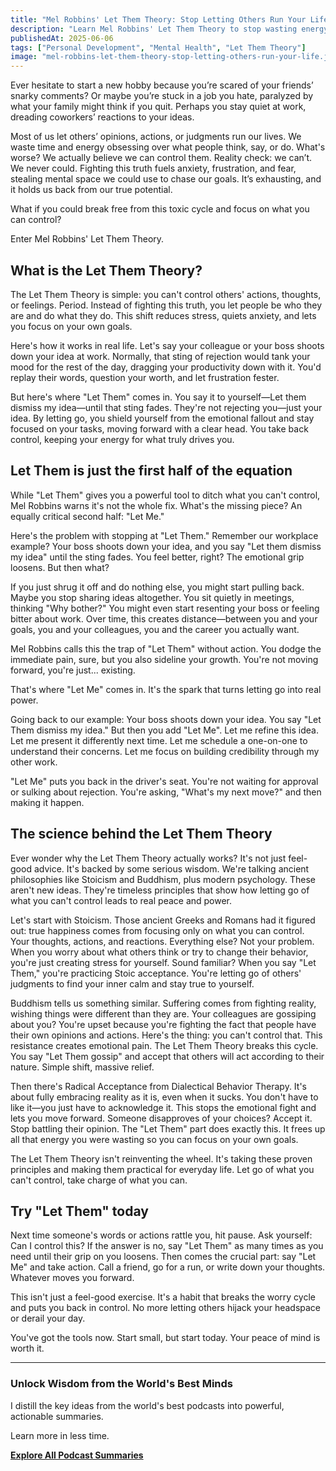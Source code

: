 ```yaml
---
title: "Mel Robbins' Let Them Theory: Stop Letting Others Run Your Life"
description: "Learn Mel Robbins' Let Them Theory to stop wasting energy on what you can't control–what other people think, say or do–and focus on what truly matters to you."
publishedAt: 2025-06-06
tags: ["Personal Development", "Mental Health", "Let Them Theory"]
image: "mel-robbins-let-them-theory-stop-letting-others-run-your-life.jpg"
---
```



<BlogPageLayout frontmatter={frontmatter}>
Ever hesitate to start a new hobby because you’re scared of your friends’ snarky comments? Or maybe you’re stuck in a job you hate, paralyzed by what your family might think if you quit. Perhaps you stay quiet at work, dreading coworkers’ reactions to your ideas.

Most of us let others’ opinions, actions, or judgments run our lives. We waste time and energy obsessing over what people think, say, or do. What's worse? We actually believe we can control them. Reality check: we can’t. We never could. Fighting this truth fuels anxiety, frustration, and fear, stealing mental space we could use to chase our goals. It’s exhausting, and it holds us back from our true potential.

What if you could break free from this toxic cycle and focus on what you can control?

Enter Mel Robbins' Let Them Theory.

## What is the Let Them Theory?

The Let Them Theory is simple: you can't control others' actions, thoughts, or feelings. Period. Instead of fighting this truth, you let people be who they are and do what they do. This shift reduces stress, quiets anxiety, and lets you focus on your own goals.

Here's how it works in real life. Let's say your colleague or your boss shoots down your idea at work. Normally, that sting of rejection would tank your mood for the rest of the day, dragging your productivity down with it. You'd replay their words, question your worth, and let frustration fester.

But here's where "Let Them" comes in. You say it to yourself—Let them dismiss my idea—until that sting fades. They're not rejecting you—just your idea. By letting go, you shield yourself from the emotional fallout and stay focused on your tasks, moving forward with a clear head. You take back control, keeping your energy for what truly drives you.

## Let Them is just the first half of the equation

While "Let Them" gives you a powerful tool to ditch what you can't control, Mel Robbins warns it's not the whole fix. What's the missing piece? An equally critical second half: "Let Me."

Here's the problem with stopping at "Let Them." Remember our workplace example? Your boss shoots down your idea, and you say "Let them dismiss my idea" until the sting fades. You feel better, right? The emotional grip loosens. But then what?

If you just shrug it off and do nothing else, you might start pulling back. Maybe you stop sharing ideas altogether. You sit quietly in meetings, thinking "Why bother?" You might even start resenting your boss or feeling bitter about work. Over time, this creates distance—between you and your goals, you and your colleagues, you and the career you actually want.

Mel Robbins calls this the trap of "Let Them" without action. You dodge the immediate pain, sure, but you also sideline your growth. You're not moving forward, you're just... existing.

That's where "Let Me" comes in. It's the spark that turns letting go into real power.

Going back to our example: Your boss shoots down your idea. You say "Let Them dismiss my idea." But then you add "Let Me". Let me refine this idea. Let me present it differently next time. Let me schedule a one-on-one to understand their concerns. Let me focus on building credibility through my other work.

"Let Me" puts you back in the driver's seat. You're not waiting for approval or sulking about rejection. You're asking, "What's my next move?" and then making it happen.

## The science behind the Let Them Theory

Ever wonder why the Let Them Theory actually works? It's not just feel-good advice. It's backed by some serious wisdom. We're talking ancient philosophies like Stoicism and Buddhism, plus modern psychology. These aren't new ideas. They're timeless principles that show how letting go of what you can't control leads to real peace and power.

Let's start with Stoicism. Those ancient Greeks and Romans had it figured out: true happiness comes from focusing only on what you can control. Your thoughts, actions, and reactions. Everything else? Not your problem. When you worry about what others think or try to change their behavior, you're just creating stress for yourself. Sound familiar? When you say "Let Them," you're practicing Stoic acceptance. You're letting go of others' judgments to find your inner calm and stay true to yourself.

Buddhism tells us something similar. Suffering comes from fighting reality, wishing things were different than they are. Your colleagues are gossiping about you? You're upset because you're fighting the fact that people have their own opinions and actions. Here's the thing: you can't control that. This resistance creates emotional pain. The Let Them Theory breaks this cycle. You say "Let Them gossip" and accept that others will act according to their nature. Simple shift, massive relief.

Then there's Radical Acceptance from Dialectical Behavior Therapy. It's about fully embracing reality as it is, even when it sucks. You don't have to like it—you just have to acknowledge it. This stops the emotional fight and lets you move forward. Someone disapproves of your choices? Accept it. Stop battling their opinion. The "Let Them" part does exactly this. It frees up all that energy you were wasting so you can focus on your own goals.

The Let Them Theory isn't reinventing the wheel. It's taking these proven principles and making them practical for everyday life. Let go of what you can't control, take charge of what you can.

## Try "Let Them" today

Next time someone's words or actions rattle you, hit pause. Ask yourself: Can I control this? If the answer is no, say "Let Them" as many times as you need until their grip on you loosens. Then comes the crucial part: say "Let Me" and take action. Call a friend, go for a run, or write down your thoughts. Whatever moves you forward.

This isn't just a feel-good exercise. It's a habit that breaks the worry cycle and puts you back in control. No more letting others hijack your headspace or derail your day.

You've got the tools now. Start small, but start today. Your peace of mind is worth it.

---

### Unlock Wisdom from the World's Best Minds

I distill the key ideas from the world's best podcasts into powerful, actionable summaries.

Learn more in less time.

[**Explore All Podcast Summaries**](/podcasts)

</BlogPageLayout>

